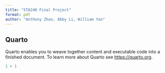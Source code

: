 ```yaml
---
title: "STA240 Final Project"
format: pdf
author: "Anthony Zhao, Abby Li, William Yan"
---
```


## Quarto

Quarto enables you to weave together content and executable code into a finished document. To learn more about Quarto see <https://quarto.org>.

```r
1 + 1
```
